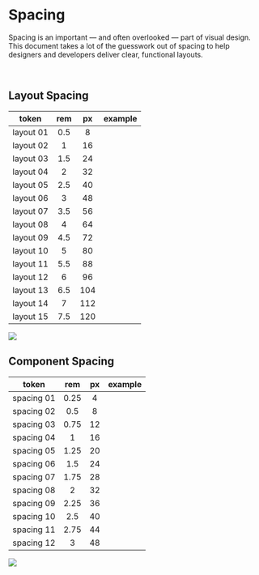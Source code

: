 
<Meta title='Design System/Spacing' />

# Spacing

Spacing is an important — and often overlooked — part of visual design. This document takes a lot of the guesswork out of spacing to help designers and developers deliver clear, functional layouts.

<br />

## Layout Spacing

| <Box width="120px">token</Box> | <Box width="60px">rem</Box> | <Box width="60px">px</Box> |          <Box width="200px">example</Box>           |
| :----------------------------: | :-------------------------: | :------------------------: | :-------------------------------------------------: |
|           layout 01            |             0.5             |             8              |   <Box width="8px" height="8px" bg="lightblue" />   |
|           layout 02            |              1              |             16             |  <Box width="16px" height="16px" bg="lightblue" />  |
|           layout 03            |             1.5             |             24             |  <Box width="24px" height="24px" bg="lightblue" />  |
|           layout 04            |              2              |             32             |  <Box width="32px" height="32px" bg="lightblue" />  |
|           layout 05            |             2.5             |             40             |  <Box width="40px" height="40px" bg="lightblue" />  |
|           layout 06            |              3              |             48             |  <Box width="48px" height="48px" bg="lightblue" />  |
|           layout 07            |             3.5             |             56             |  <Box width="56px" height="56px" bg="lightblue" />  |
|           layout 08            |              4              |             64             |  <Box width="64px" height="64px" bg="lightblue" />  |
|           layout 09            |             4.5             |             72             |  <Box width="72px" height="72px" bg="lightblue" />  |
|           layout 10            |              5              |             80             |  <Box width="80px" height="80px" bg="lightblue" />  |
|           layout 11            |             5.5             |             88             |  <Box width="88px" height="88px" bg="lightblue" />  |
|           layout 12            |              6              |             96             |  <Box width="96px" height="96px" bg="lightblue" />  |
|           layout 13            |             6.5             |            104             | <Box width="104px" height="104px" bg="lightblue" /> |
|           layout 14            |              7              |            112             | <Box width="112px" height="112px" bg="lightblue" /> |
|           layout 15            |             7.5             |            120             | <Box width="120px" height="120px" bg="lightblue" /> |

<img src={Spacing02} />

## Component Spacing

| <Box width="120px">token</Box> | <Box width="60px">rem</Box> | <Box width="60px">px</Box> |       <Box width="200px">example</Box>       |
| :----------------------------: | :-------------------------: | :------------------------: | :------------------------------------------: |
|           spacing 01           |            0.25             |             4              |  <Box width="4px" height="4px" bg="pink" />  |
|           spacing 02           |             0.5             |             8              |  <Box width="8px" height="8px" bg="pink" />  |
|           spacing 03           |            0.75             |             12             | <Box width="12px" height="12px" bg="pink" /> |
|           spacing 04           |              1              |             16             | <Box width="16px" height="16px" bg="pink" /> |
|           spacing 05           |            1.25             |             20             | <Box width="20px" height="20px" bg="pink" /> |
|           spacing 06           |             1.5             |             24             | <Box width="24px" height="24px" bg="pink" /> |
|           spacing 07           |            1.75             |             28             | <Box width="28px" height="28px" bg="pink" /> |
|           spacing 08           |              2              |             32             | <Box width="32px" height="32px" bg="pink" /> |
|           spacing 09           |            2.25             |             36             | <Box width="36px" height="36px" bg="pink" /> |
|           spacing 10           |             2.5             |             40             | <Box width="40px" height="40px" bg="pink" /> |
|           spacing 11           |            2.75             |             44             | <Box width="44px" height="44px" bg="pink" /> |
|           spacing 12           |              3              |             48             | <Box width="48px" height="48px" bg="pink" /> |

<img src={Spacing01} />
